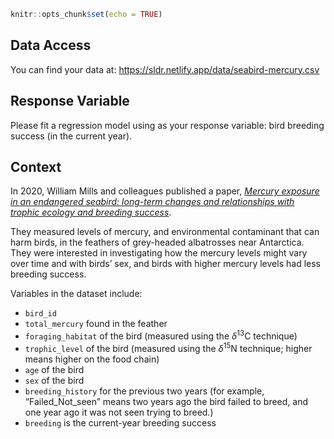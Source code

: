 

```r
knitr::opts_chunk$set(echo = TRUE)
```

## Data Access

You can find your data at: <https://sldr.netlify.app/data/seabird-mercury.csv>

## Response Variable

Please fit a regression model using as your response variable: bird breeding success (in the current year). 

## Context

In 2020, William Mills and colleagues published a paper, [*Mercury exposure in an endangered seabird: long-term changes and relationships with trophic ecology and breeding success*](https://royalsocietypublishing.org/doi/full/10.1098/rspb.2020.2683). 

They measured levels of mercury, and environmental contaminant that can harm birds, in the feathers of grey-headed albatrosses near Antarctica. They were interested in investigating how the mercury levels might vary over time and with birds' sex, and birds with higher mercury levels had less breeding success.

Variables in the dataset include:

- `bird_id`
- `total_mercury` found in the feather
- `foraging_habitat` of the bird (measured using the $\delta^{13}$C technique)
- `trophic_level` of the bird (measured using the $\delta^{15}$N technique; higher means higher on the food chain)
- `age` of the bird
- `sex` of the bird
- `breeding_history` for the previous two years (for example, "Failed_Not_seen" means two years ago the bird failed to breed, and one year ago it was not seen trying to breed.)
- `breeding` is the current-year breeding success


